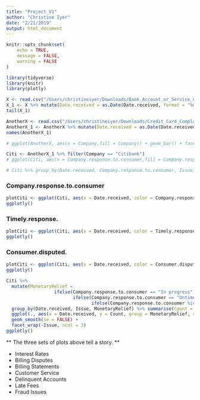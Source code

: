```yaml
---
title: "Project_V1"
author: "Christine Iyer"
date: "2/21/2019"
output: html_document
---
```


```r
knitr::opts_chunk$set(
	echo = TRUE,
	message = FALSE,
	warning = FALSE
)
```
```r
library(tidyverse)
library(knitr)
library(plotly)
```

```r

X <- read.csv("/Users/christineiyer/Downloads/Bank_Account_or_Service_Complaints.csv", header = T, stringsAsFactors = F)
X_1 <- X %>% mutate(Date.received = as.Date(Date.received, format = "%m/%d/%Y"), Date.sent.to.company = as.Date(Date.sent.to.company, format = "%m/%d/%Y"))
tail(X_1)

AnotherX <- read.csv("/Users/christineiyer/Downloads/Credit_Card_Complaints.csv", header = T, stringsAsFactors = F)
AnotherX_1 <- AnotherX %>% mutate(Date.received = as.Date(Date.received, format = "%m/%d/%Y"), Date.sent.to.company = as.Date(Date.sent.to.company, format = "%m/%d/%Y"))
names(AnotherX_1)
```
```r
# ggplot(AnotherX, aes(x = Company,fill = Company)) + geom_bar() + facet_wrap(~Issue, ncol = 3)
```

```r
Citi <- AnotherX_1 %>% filter(Company == "Citibank")
# ggplot(Citi, aes(x = Company.response.to.consumer,fill = Company.response.to.consumer)) + geom_bar() + facet_wrap(~Issue, ncol = 3)

```

```r
# Citi %>% group_by(Date.received, Company.response.to.consumer, Issue) %>% summarise(Count = n()) %>%  ggplot(., aes(x = Date.received, fill = Company.response.to.consumer)) + geom_area(stat = "bin")+ facet_wrap(~Issue, ncol = 3)
```

### Company.response.to.consumer

```r
plotCiti <- ggplot(Citi, aes(x = Date.received, color = Company.response.to.consumer, fill = Company.response.to.consumer)) + geom_area(stat = "bin")+ facet_wrap(~Issue, ncol = 3)
ggplotly()
```


### Timely.response.

```r
plotCiti <- ggplot(Citi, aes(x = Date.received, color = Timely.response., fill = Timely.response.)) + geom_area(stat = "bin")+ facet_wrap(~Issue, ncol = 3)
ggplotly()
```

### Consumer.disputed.

```r
plotCiti <- ggplot(Citi, aes(x = Date.received, color = Consumer.disputed., fill = Consumer.disputed.)) + geom_area(stat = "bin")+ facet_wrap(~Issue, ncol = 3)
ggplotly()
```
```r
Citi %>% 
  mutate(MonetaryRelief = 
                  ifelse(Company.response.to.consumer == "In progress", "In progress", 
                         ifelse(Company.response.to.consumer == "Untimely repsponse", "Untimely response", 
                                ifelse(Company.response.to.consumer %in% c("Closed with monetary relief", "Closed with relief"), "Monetary Relief", "Non-Monetary Relief")))) %>%  
  group_by(Date.received, Issue, MonetaryRelief) %>% summarise(Count = n()) %>% 
  ggplot(., aes(x = Date.received, y = Count, group = MonetaryRelief, color = MonetaryRelief)) + 
  geom_smooth(se = FALSE) + 
  facet_wrap(~Issue, ncol = 3) 
ggplotly()
```


** The three sets of plots above tell a story. **

* Interest Rates
* Billing Disputes
* Billing Statements
* Customer Service
* Delinquent Accounts
* Late Fees
* Fraud Issues

